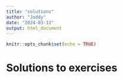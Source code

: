 ```yaml
---
title: "solutions"
author: "Joddy"
date: "2024-03-13"
output: html_document
---
```


```r
knitr::opts_chunk$set(echo = TRUE)
```

# Solutions to exercises


